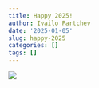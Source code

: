```yaml
---
title: Happy 2025!
author: Ivailo Partchev
date: '2025-01-05'
slug: happy-2025
categories: []
tags: []
---
```


![](img/2005.png)


